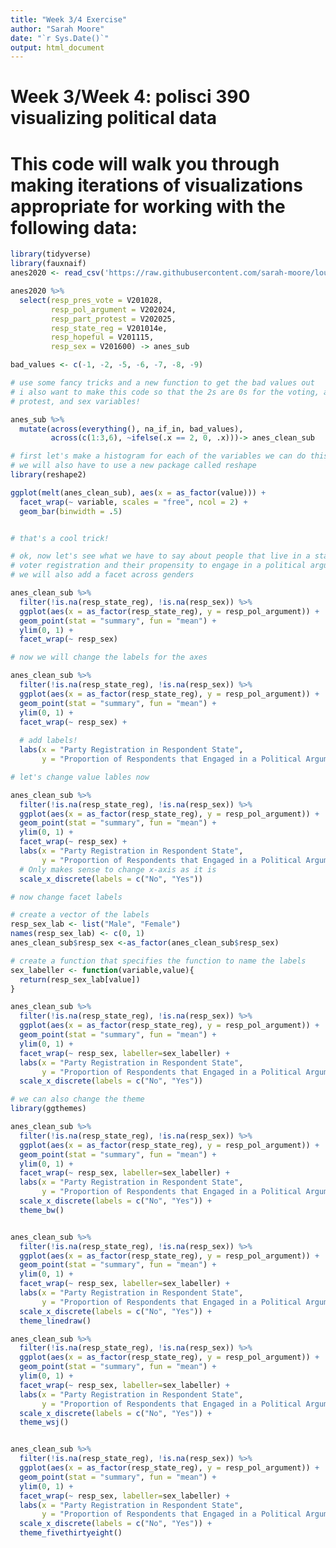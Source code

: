 ```yaml
---
title: "Week 3/4 Exercise"
author: "Sarah Moore"
date: "`r Sys.Date()`"
output: html_document
---
```


# Week 3/Week 4: polisci 390 visualizing political data 

# This code will walk you through making iterations of visualizations appropriate for working with the following data: 

```r
library(tidyverse)
library(fauxnaif)
anes2020 <- read_csv('https://raw.githubusercontent.com/sarah-moore/lousy-graphs/main/data/2020_ANES.csv')

anes2020 %>% 
  select(resp_pres_vote = V201028, 
         resp_pol_argument = V202024, 
         resp_part_protest = V202025, 
         resp_state_reg = V201014e, 
         resp_hopeful = V201115, 
         resp_sex = V201600) -> anes_sub

bad_values <- c(-1, -2, -5, -6, -7, -8, -9)

# use some fancy tricks and a new function to get the bad values out 
# i also want to make this code so that the 2s are 0s for the voting, argument, 
# protest, and sex variables!

anes_sub %>%
  mutate(across(everything(), na_if_in, bad_values), 
         across(c(1:3,6), ~ifelse(.x == 2, 0, .x)))-> anes_clean_sub

# first let's make a histogram for each of the variables we can do this by faceting!
# we will also have to use a new package called reshape 
library(reshape2)

ggplot(melt(anes_clean_sub), aes(x = as_factor(value))) + 
  facet_wrap(~ variable, scales = "free", ncol = 2) + 
  geom_bar(binwidth = .5)


# that's a cool trick! 

# ok, now let's see what we have to say about people that live in a state with 
# voter registration and their propensity to engage in a political argument 
# we will also add a facet across genders 

anes_clean_sub %>% 
  filter(!is.na(resp_state_reg), !is.na(resp_sex)) %>%
  ggplot(aes(x = as_factor(resp_state_reg), y = resp_pol_argument)) + 
  geom_point(stat = "summary", fun = "mean") +
  ylim(0, 1) + 
  facet_wrap(~ resp_sex)

# now we will change the labels for the axes

anes_clean_sub %>% 
  filter(!is.na(resp_state_reg), !is.na(resp_sex)) %>%
  ggplot(aes(x = as_factor(resp_state_reg), y = resp_pol_argument)) + 
  geom_point(stat = "summary", fun = "mean") +
  ylim(0, 1) + 
  facet_wrap(~ resp_sex) + 
  
  # add labels! 
  labs(x = "Party Registration in Respondent State", 
       y = "Proportion of Respondents that Engaged in a Political Argument")

# let's change value lables now 

anes_clean_sub %>% 
  filter(!is.na(resp_state_reg), !is.na(resp_sex)) %>%
  ggplot(aes(x = as_factor(resp_state_reg), y = resp_pol_argument)) + 
  geom_point(stat = "summary", fun = "mean") +
  ylim(0, 1) + 
  facet_wrap(~ resp_sex) + 
  labs(x = "Party Registration in Respondent State", 
       y = "Proportion of Respondents that Engaged in a Political Argument") +
  # Only makes sense to change x-axis as it is
  scale_x_discrete(labels = c("No", "Yes"))

# now change facet labels 

# create a vector of the labels 
resp_sex_lab <- list("Male", "Female")
names(resp_sex_lab) <- c(0, 1)
anes_clean_sub$resp_sex <-as_factor(anes_clean_sub$resp_sex)

# create a function that specifies the function to name the labels
sex_labeller <- function(variable,value){
  return(resp_sex_lab[value])
}

anes_clean_sub %>% 
  filter(!is.na(resp_state_reg), !is.na(resp_sex)) %>%
  ggplot(aes(x = as_factor(resp_state_reg), y = resp_pol_argument)) + 
  geom_point(stat = "summary", fun = "mean") +
  ylim(0, 1) + 
  facet_wrap(~ resp_sex, labeller=sex_labeller) + 
  labs(x = "Party Registration in Respondent State", 
       y = "Proportion of Respondents that Engaged in a Political Argument") +
  scale_x_discrete(labels = c("No", "Yes")) 

# we can also change the theme 
library(ggthemes)

anes_clean_sub %>% 
  filter(!is.na(resp_state_reg), !is.na(resp_sex)) %>%
  ggplot(aes(x = as_factor(resp_state_reg), y = resp_pol_argument)) + 
  geom_point(stat = "summary", fun = "mean") +
  ylim(0, 1) + 
  facet_wrap(~ resp_sex, labeller=sex_labeller) + 
  labs(x = "Party Registration in Respondent State", 
       y = "Proportion of Respondents that Engaged in a Political Argument") +
  scale_x_discrete(labels = c("No", "Yes")) + 
  theme_bw()


anes_clean_sub %>% 
  filter(!is.na(resp_state_reg), !is.na(resp_sex)) %>%
  ggplot(aes(x = as_factor(resp_state_reg), y = resp_pol_argument)) + 
  geom_point(stat = "summary", fun = "mean") +
  ylim(0, 1) + 
  facet_wrap(~ resp_sex, labeller=sex_labeller) + 
  labs(x = "Party Registration in Respondent State", 
       y = "Proportion of Respondents that Engaged in a Political Argument") +
  scale_x_discrete(labels = c("No", "Yes")) + 
  theme_linedraw()

anes_clean_sub %>% 
  filter(!is.na(resp_state_reg), !is.na(resp_sex)) %>%
  ggplot(aes(x = as_factor(resp_state_reg), y = resp_pol_argument)) + 
  geom_point(stat = "summary", fun = "mean") +
  ylim(0, 1) + 
  facet_wrap(~ resp_sex, labeller=sex_labeller) + 
  labs(x = "Party Registration in Respondent State", 
       y = "Proportion of Respondents that Engaged in a Political Argument") +
  scale_x_discrete(labels = c("No", "Yes")) + 
  theme_wsj()


anes_clean_sub %>% 
  filter(!is.na(resp_state_reg), !is.na(resp_sex)) %>%
  ggplot(aes(x = as_factor(resp_state_reg), y = resp_pol_argument)) + 
  geom_point(stat = "summary", fun = "mean") +
  ylim(0, 1) + 
  facet_wrap(~ resp_sex, labeller=sex_labeller) + 
  labs(x = "Party Registration in Respondent State", 
       y = "Proportion of Respondents that Engaged in a Political Argument") +
  scale_x_discrete(labels = c("No", "Yes")) + 
  theme_fivethirtyeight()

```